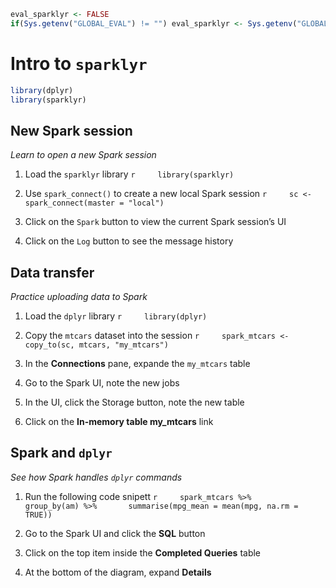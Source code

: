```r
eval_sparklyr <- FALSE
if(Sys.getenv("GLOBAL_EVAL") != "") eval_sparklyr <- Sys.getenv("GLOBAL_EVAL")
```

# Intro to `sparklyr`

```r
library(dplyr)
library(sparklyr)
```

## New Spark session
*Learn to open a new Spark session*

1. Load the `sparklyr` library
    ```r
    library(sparklyr)
    ```

2. Use `spark_connect()` to create a new local Spark session
    ```r
    sc <- spark_connect(master = "local")
    ```

3. Click on the `Spark` button to view the current Spark session's UI

4. Click on the `Log` button to see the message history

## Data transfer
*Practice uploading data to Spark*

1. Load the `dplyr` library
    ```r
    library(dplyr)
    ```

2. Copy the `mtcars` dataset into the session
    ```r
    spark_mtcars <- copy_to(sc, mtcars, "my_mtcars")
    ```

3. In the **Connections** pane, expande the `my_mtcars` table

4. Go to the Spark UI, note the new jobs

5. In the UI, click the Storage button, note the new table

6. Click on the **In-memory table my_mtcars** link

## Spark and `dplyr`
*See how Spark handles `dplyr` commands*

1. Run the following code snipett
    ```r
    spark_mtcars %>%
      group_by(am) %>%
      summarise(mpg_mean = mean(mpg, na.rm = TRUE))
    ```

2. Go to the Spark UI and click the **SQL** button 

3. Click on the top item inside the **Completed Queries** table

4. At the bottom of the diagram, expand **Details**
